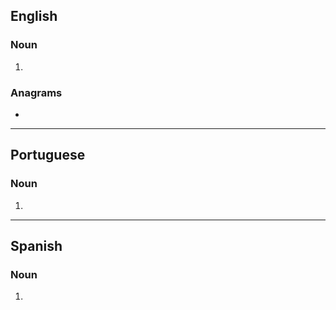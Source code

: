 ==English==

===Noun===
{{head|en|noun form}}

# {{plural of|en|serenata}}

===Anagrams===
* {{anagrams|en|a=aaeenrsst|arsenates|arsetanes|asteranes}}

----

==Portuguese==

===Noun===
{{head|pt|noun form}}

# {{pt-noun form of|serenata|onlyf|pl}}

----

==Spanish==

===Noun===
{{head|es|noun form|g=f-p}}

# {{plural of|es|serenata}}